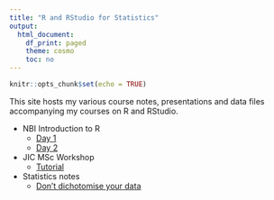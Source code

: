 ```yaml
---
title: "R and RStudio for Statistics"
output:
  html_document:
    df_print: paged
    theme: cosmo
    toc: no
---
```


```r
knitr::opts_chunk$set(echo = TRUE)
```

This site hosts my various course notes, presentations and data files accompanying my courses on R and RStudio.

* NBI Introduction to R
    * [Day 1](./day1.html)
    * [Day 2](./day2.html)
* JIC MSc Workshop
    * [Tutorial](/workshopscript.html)
* Statistics notes
    * [Don't dichotomise your data](./dichot.html)